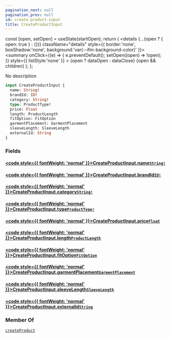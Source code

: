 ```yaml
---
pagination_next: null
pagination_prev: null
id: create-product-input
title: CreateProductInput
---
```









  const [open, setOpen] = useState(startOpen);
  return (
    <details {...(open ? { open: true } : {})} className="details" style={{ border:'none', boxShadow:'none', background:'var(--ifm-background-color)' }}>
      <summary
        onClick={(e) => {
          e.preventDefault();
          setOpen((open) => !open);
        }}
        style={{ listStyle:'none' }}
      >
      {open ? dataOpen : dataClose}
      </summary>
      {open && children}
    </details>
  );
};








No description


```graphql
input CreateProductInput {
  name: String!
  brandId: ID!
  category: String!
  type: ProductType!
  price: Float
  length: ProductLength
  fitOption: FitOption
  garmentPlacement: GarmentPlacement
  sleeveLength: SleeveLength
  externalId: String
}
```




### Fields

#### [<code style={{ fontWeight: 'normal' }}>CreateProductInput.<b>name</b></code>](#)<Bullet />[`String!`](/types/scalars/string) <Badge class="badge badge--secondary" text="non-null"/> <Badge class="badge badge--secondary" text="scalar"/> 
> 
> 
> 
> 

#### [<code style={{ fontWeight: 'normal' }}>CreateProductInput.<b>brandId</b></code>](#)<Bullet />[`ID!`](/types/scalars/id) <Badge class="badge badge--secondary" text="non-null"/> <Badge class="badge badge--secondary" text="scalar"/> 
> 
> 
> 
> 

#### [<code style={{ fontWeight: 'normal' }}>CreateProductInput.<b>category</b></code>](#)<Bullet />[`String!`](/types/scalars/string) <Badge class="badge badge--secondary" text="non-null"/> <Badge class="badge badge--secondary" text="scalar"/> 
> 
> 
> 
> 

#### [<code style={{ fontWeight: 'normal' }}>CreateProductInput.<b>type</b></code>](#)<Bullet />[`ProductType!`](/types/enums/product-type) <Badge class="badge badge--secondary" text="non-null"/> <Badge class="badge badge--secondary" text="enum"/> 
> 
> 
> 
> 

#### [<code style={{ fontWeight: 'normal' }}>CreateProductInput.<b>price</b></code>](#)<Bullet />[`Float`](/types/scalars/float) <Badge class="badge badge--secondary" text="scalar"/> 
> 
> 
> 
> 

#### [<code style={{ fontWeight: 'normal' }}>CreateProductInput.<b>length</b></code>](#)<Bullet />[`ProductLength`](/types/enums/product-length) <Badge class="badge badge--secondary" text="enum"/> 
> 
> 
> 
> 

#### [<code style={{ fontWeight: 'normal' }}>CreateProductInput.<b>fitOption</b></code>](#)<Bullet />[`FitOption`](/types/enums/fit-option) <Badge class="badge badge--secondary" text="enum"/> 
> 
> 
> 
> 

#### [<code style={{ fontWeight: 'normal' }}>CreateProductInput.<b>garmentPlacement</b></code>](#)<Bullet />[`GarmentPlacement`](/types/enums/garment-placement) <Badge class="badge badge--secondary" text="enum"/> 
> 
> 
> 
> 

#### [<code style={{ fontWeight: 'normal' }}>CreateProductInput.<b>sleeveLength</b></code>](#)<Bullet />[`SleeveLength`](/types/enums/sleeve-length) <Badge class="badge badge--secondary" text="enum"/> 
> 
> 
> 
> 

#### [<code style={{ fontWeight: 'normal' }}>CreateProductInput.<b>externalId</b></code>](#)<Bullet />[`String`](/types/scalars/string) <Badge class="badge badge--secondary" text="scalar"/> 
> 
> 
> 
> 





### Member Of

[`createProduct`](/api/mutations/create-product)  <Badge class="badge badge--secondary" text="mutation"/>

